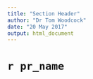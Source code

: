 ```yaml
---
title: "Section Header"
author: "Dr Tom Woodcock"
date: "20 May 2017"
output: html_document
---
```


# `r pr_name`
